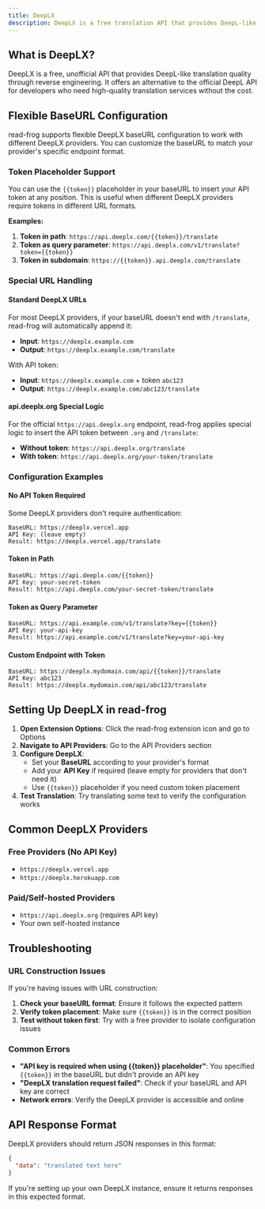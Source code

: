 ```yaml
---
title: DeepLX
description: DeepLX is a free translation API that provides DeepL-like translation quality. Learn how to configure different DeepLX providers with flexible baseURL patterns.
---
```


## What is DeepLX?

DeepLX is a free, unofficial API that provides DeepL-like translation quality through reverse engineering. It offers an alternative to the official DeepL API for developers who need high-quality translation services without the cost.

## Flexible BaseURL Configuration

read-frog supports flexible DeepLX baseURL configuration to work with different DeepLX providers. You can customize the baseURL to match your provider's specific endpoint format.

### Token Placeholder Support

You can use the `{{token}}` placeholder in your baseURL to insert your API token at any position. This is useful when different DeepLX providers require tokens in different URL formats.

**Examples:**

1. **Token in path**: `https://api.deeplx.com/{{token}}/translate`
2. **Token as query parameter**: `https://api.deeplx.com/v1/translate?token={{token}}`
3. **Token in subdomain**: `https://{{token}}.api.deeplx.com/translate`

### Special URL Handling

#### Standard DeepLX URLs

For most DeepLX providers, if your baseURL doesn't end with `/translate`, read-frog will automatically append it:

- **Input**: `https://deeplx.example.com`
- **Output**: `https://deeplx.example.com/translate`

With API token:
- **Input**: `https://deeplx.example.com` + token `abc123`
- **Output**: `https://deeplx.example.com/abc123/translate`

#### api.deeplx.org Special Logic

For the official `https://api.deeplx.org` endpoint, read-frog applies special logic to insert the API token between `.org` and `/translate`:

- **Without token**: `https://api.deeplx.org/translate`
- **With token**: `https://api.deeplx.org/your-token/translate`

### Configuration Examples

#### No API Token Required

Some DeepLX providers don't require authentication:

```
BaseURL: https://deeplx.vercel.app
API Key: (leave empty)
Result: https://deeplx.vercel.app/translate
```

#### Token in Path

```
BaseURL: https://api.deeplx.com/{{token}}
API Key: your-secret-token
Result: https://api.deeplx.com/your-secret-token/translate
```

#### Token as Query Parameter

```
BaseURL: https://api.example.com/v1/translate?key={{token}}
API Key: your-api-key
Result: https://api.example.com/v1/translate?key=your-api-key
```

#### Custom Endpoint with Token

```
BaseURL: https://deeplx.mydomain.com/api/{{token}}/translate
API Key: abc123
Result: https://deeplx.mydomain.com/api/abc123/translate
```

## Setting Up DeepLX in read-frog

1. **Open Extension Options**: Click the read-frog extension icon and go to Options
2. **Navigate to API Providers**: Go to the API Providers section
3. **Configure DeepLX**:
   - Set your **BaseURL** according to your provider's format
   - Add your **API Key** if required (leave empty for providers that don't need it)
   - Use `{{token}}` placeholder if you need custom token placement
4. **Test Translation**: Try translating some text to verify the configuration works

## Common DeepLX Providers

### Free Providers (No API Key)
- `https://deeplx.vercel.app`
- `https://deeplx.herokuapp.com`

### Paid/Self-hosted Providers
- `https://api.deeplx.org` (requires API key)
- Your own self-hosted instance

## Troubleshooting

### URL Construction Issues
If you're having issues with URL construction:

1. **Check your baseURL format**: Ensure it follows the expected pattern
2. **Verify token placement**: Make sure `{{token}}` is in the correct position
3. **Test without token first**: Try with a free provider to isolate configuration issues

### Common Errors

- **"API key is required when using {{token}} placeholder"**: You specified `{{token}}` in the baseURL but didn't provide an API key
- **"DeepLX translation request failed"**: Check if your baseURL and API key are correct
- **Network errors**: Verify the DeepLX provider is accessible and online

## API Response Format

DeepLX providers should return JSON responses in this format:

```json
{
  "data": "translated text here"
}
```

If you're setting up your own DeepLX instance, ensure it returns responses in this expected format.